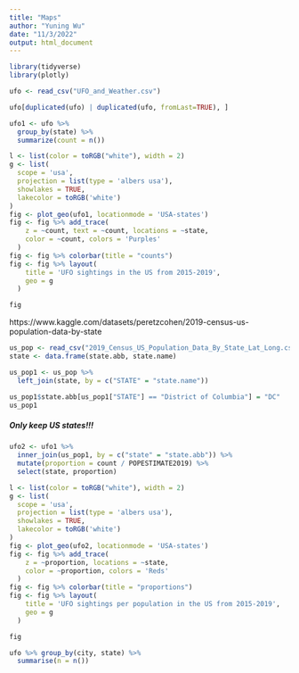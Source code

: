 ```yaml
---
title: "Maps"
author: "Yuning Wu"
date: "11/3/2022"
output: html_document
---
```


```r
library(tidyverse)
library(plotly)
```

```r
ufo <- read_csv("UFO_and_Weather.csv")
```

```r
ufo[duplicated(ufo) | duplicated(ufo, fromLast=TRUE), ]
```


```r
ufo1 <- ufo %>% 
  group_by(state) %>% 
  summarize(count = n())
```

```r
l <- list(color = toRGB("white"), width = 2)
g <- list(
  scope = 'usa',
  projection = list(type = 'albers usa'),
  showlakes = TRUE,
  lakecolor = toRGB('white')
)
fig <- plot_geo(ufo1, locationmode = 'USA-states')
fig <- fig %>% add_trace(
    z = ~count, text = ~count, locations = ~state,
    color = ~count, colors = 'Purples'
  )
fig <- fig %>% colorbar(title = "counts")
fig <- fig %>% layout(
    title = 'UFO sightings in the US from 2015-2019',
    geo = g
  )

fig
```



https://www.kaggle.com/datasets/peretzcohen/2019-census-us-population-data-by-state

```r
us_pop <- read_csv("2019_Census_US_Population_Data_By_State_Lat_Long.csv")
state <- data.frame(state.abb, state.name)

us_pop1 <- us_pop %>% 
  left_join(state, by = c("STATE" = "state.name"))

us_pop1$state.abb[us_pop1["STATE"] == "District of Columbia"] = "DC"
us_pop1
```


##### Only keep US states!!!

```r
ufo2 <- ufo1 %>% 
  inner_join(us_pop1, by = c("state" = "state.abb")) %>% 
  mutate(proportion = count / POPESTIMATE2019) %>% 
  select(state, proportion)

```

```r
l <- list(color = toRGB("white"), width = 2)
g <- list(
  scope = 'usa',
  projection = list(type = 'albers usa'),
  showlakes = TRUE,
  lakecolor = toRGB('white')
)
fig <- plot_geo(ufo2, locationmode = 'USA-states')
fig <- fig %>% add_trace(
    z = ~proportion, locations = ~state,
    color = ~proportion, colors = 'Reds'
  )
fig <- fig %>% colorbar(title = "proportions")
fig <- fig %>% layout(
    title = 'UFO sightings per population in the US from 2015-2019',
    geo = g
  )

fig
```



```r
ufo %>% group_by(city, state) %>% 
  summarise(n = n())
```












